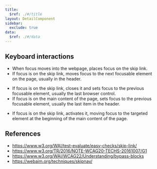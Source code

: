 ```yaml
---
title:
  $ref: ./#/title
layout: DetailComponent
sidebar:
  exclude: true
data:
  $ref: ./#/data
---
```


## Keyboard interactions

<KeyboardControls>
<KeyboardControl keyOrCombos="Tab">

- When focus moves into the webpage, places focus on the skip link.
- If focus is on the skip link, moves focus to the next focusable element on the page, usually in the header.

</KeyboardControl>
<KeyboardControl keyOrCombos="Shift + Tab">
  
- If focus is on the skip link, closes it and sets focus to the previous focusable element, usually the last browser control.
- If focus is on the main content of the page, sets focus to the previous focusable element, usually the last item in the header.
  
</KeyboardControl>
<KeyboardControl keyOrCombos="Enter / Space">
  
- If focus is on the skip link, activates it, moving focus to the targeted element at the beginning of the main content of the page.
  
</KeyboardControl>
</KeyboardControls>

## References

- https://www.w3.org/WAI/test-evaluate/easy-checks/skip-link/
- https://www.w3.org/TR/2016/NOTE-WCAG20-TECHS-20161007/G1
- https://www.w3.org/WAI/WCAG22/Understanding/bypass-blocks
- https://webaim.org/techniques/skipnav/
